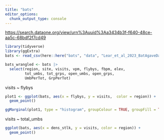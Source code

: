 ```yaml
---
title: "bats"
editor_options: 
  chunk_output_type: console
---
```


<https://search.dataone.org/view/urn%3Auuid%3Aa3434b3f-f640-48ce-aa5c-68bdf2f7cd49>

```r
library(tidyverse)
library(ggExtra)
bats <- read_csv(here::here("bats", "data", "Lear_et_al_2023_BatAgaveData.csv"))
```

```r
bats_wrangled <- bats |> 
  select(region, site, visits, vpm, flybys, fbpm, elev, 
         tot_umbs, tot_grps, open_umbs, open_grps,
         UmbPerTot, GrpPerTot)
```

visits ~ flybys
```r
plot1 <- ggplot(bats, aes(x = flybys, y = visits,  color = region)) +
  geom_point()

ggMarginal(plot1, type = "histogram", groupColour = TRUE, groupFill = TRUE)
```

visits ~ total_umbs
```r
ggplot(bats, aes(x = dens_stlk, y = visits, color = region)) +
  geom_point()
```
